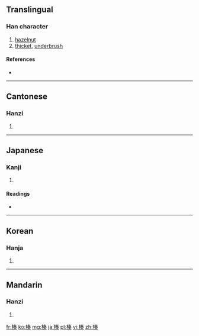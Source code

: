 ==Translingual==

===Han character===
{{Han char|rn=75|rad=木|as=10|sn=14|four=4599<sub>4</sub>|canj=木手大木 (DQKD)}}

# [[hazelnut]]
# [[thicket]], [[underbrush]]

====References====
* {{Han ref|kx=0543.180|dkj=15240|dj=0931.070|hdz=21259.050|uh=699B|ud=27035|bh=BA64|bd=47716}}

----

==Cantonese==

===Hanzi===
{{yue-hanzi|jyut=|y=jeun1}}

# {{defn|Cantonese|sort=木10}}

----

==Japanese==

===Kanji===
{{ja-kanji|grade=|rs=木10}}

# {{defn|Japanese|sort=木10}}

====Readings====
* {{ja-readings|on=[[しん]] (shin)|kun=[[はしばみ]] (hashibami), [[はり]] (hari)}}

----

==Korean==

===Hanja===
{{ko-hanja|hangeul=진|eumhun=|rv=jin|mr=chin|y=cin}}

# {{defn|Korean|sort=木10}}

----

==Mandarin==

===Hanzi===
{{cmn-hanzi|pin=[[zhēn]] ([[zhen1]])|wg=chen<sup>1</sup>}}

# {{defn|Mandarin|sort=木10}}

[[fr:榛]]
[[ko:榛]]
[[mg:榛]]
[[ja:榛]]
[[pl:榛]]
[[vi:榛]]
[[zh:榛]]